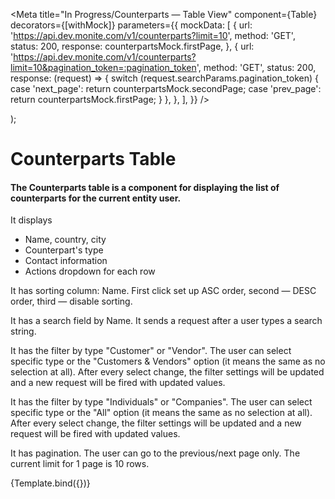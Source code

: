 
<Meta
  title="In Progress/Counterparts — Table View"
  component={Table}
  decorators={[withMock]}
  parameters={{
    mockData: [
      {
        url: 'https://api.dev.monite.com/v1/counterparts?limit=10',
        method: 'GET',
        status: 200,
        response: counterpartsMock.firstPage,
      },
      {
        url: 'https://api.dev.monite.com/v1/counterparts?limit=10&pagination_token=:pagination_token',
        method: 'GET',
        status: 200,
        response: (request) => {
          switch (request.searchParams.pagination_token) {
            case 'next_page':
              return counterpartsMock.secondPage;
            case 'prev_page':
              return counterpartsMock.firstPage;
          }
        },
      },
    ],
  }}
/>

  <div style={{ display: 'flex', height: 600 }}>
    <Table {...args} />
  </div>
);

# Counterparts Table

#### The Counterparts table is a component for displaying the list of counterparts for the current entity user.

It displays

- Name, country, city
- Counterpart's type
- Contact information
- Actions dropdown for each row

It has sorting column: Name. First click set up ASC order, second — DESC order, third — disable sorting.

It has a search field by Name. It sends a request after a user types a search string.

It has the filter by type "Customer" or "Vendor". The user can select specific type or the "Customers & Vendors" option (it means the same as no selection at all). After every select change, the filter settings will be updated and a new request will be fired with updated values.

It has the filter by type "Individuals" or "Companies". The user can select specific type or the "All" option (it means the same as no selection at all). After every select change, the filter settings will be updated and a new request will be fired with updated values.

It has pagination. The user can go to the previous/next page only. The current limit for 1 page is 10 rows.

<Canvas>
  <Story
    name="Playground"
    args={{
      onRowClick: action('onRowClick'),
      onChangeSort: action('onChangeSort'),
      onChangeFilter: action('onChangeFilter'),
    }}
  >
    {Template.bind({})}
  </Story>
</Canvas>
